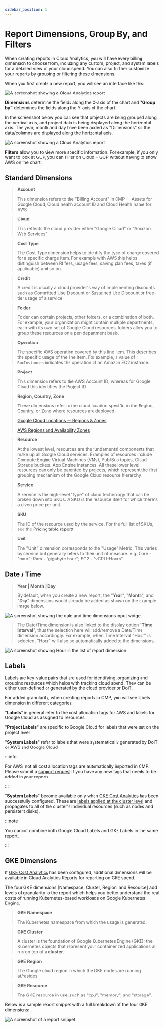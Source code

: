 ```yaml
---
sidebar_position: 1
---
```


# Report Dimensions, Group By, and Filters

When creating reports in Cloud Analytics, you will have every billing dimension to choose from, including any custom, project, and system labels for a detailed view of your cloud spend. You can also further customize your reports by grouping or filtering these dimensions.

When you first create a new report, you will see an interface like this:

![A screenshot showing a Cloud Analytics report](../../assets/png/cmp-new-report.png)

**Dimensions** determine the fields along the X-axis of the chart and **"Group by"** determines the fields along the Y-axis of the chart.

In the screenshot below you can see that projects are being grouped along the vertical axis, and project data is being displayed along the horizontal axis. The year, month and day have been added as "Dimensions" so the data/columns are displayed along the horizontal axis.

![A screenshot showing a Cloud Analytics report](../../assets/png/cmp-example-report-table.png)

**Filters** allow you to view more specific information. For example, if you only want to look at GCP, you can Filter on Cloud = GCP without having to show AWS on the chart.

## Standard Dimensions

> **Account**
>
> This dimension refers to the "Billing Account" in CMP &mdash; Assets for Google Cloud; Cloud health account ID and Cloud Health name for AWS

> **Cloud**
>
> This reflects the cloud provider either "Google Cloud" or "Amazon Web Services"

> **Cost Type**
>
> The Cost Type dimension helps to identify the type of charge covered for a specific charge item. For example with AWS this helps distinguish between RI fees, usage fees, saving plan fees, taxes (if applicable) and so on.

> **Credit**
>
> A credit is usually a cloud provider's way of implementing discounts such as Committed Use Discount or Sustained Use Discount or free-tier usage of a service

> **Folder**
>
> Folder can contain projects, other folders, or a combination of both. For example, your organization might contain multiple departments, each with its own set of Google Cloud resources. folders allow you to group these resources on a per-department basis.

> **Operation**
>
> The specific AWS operation covered by this line item. This describes the specific usage of the line item. For example, a value of `RunInstances` indicates the operation of an Amazon EC2 instance.

> **Project**
>
> This dimension refers to the AWS Account ID; whereas for Google Cloud this identifies the Project ID

> **Region, Country, Zone**
>
> These dimensions refer to the cloud location specific to the Region, Country, or Zone where resources are deployed.
>
> [Google Cloud Locations &mdash; Regions & Zones](https://cloud.google.com/about/locations/)
>
> [AWS Regions and Availability Zones](https://aws.amazon.com/about-aws/global-infrastructure/regions_az/)

> **Resource**
>
> At the lowest level, resources are the fundamental components that make up all Google Cloud services. Examples of resources include Compute Engine Virtual Machines (VMs), Pub/Sub topics, Cloud Storage buckets, App Engine instances. All these lower level resources can only be parented by projects, which represent the first grouping mechanism of the Google Cloud resource hierarchy.

> **Service**
>
> A service is the high-level "type" of cloud technology that can be broken down into SKUs. A SKU is the resource itself for which there's a given price per unit.

> **SKU**
>
> The ID of the resource used by the service. For the full list of SKUs, see the [Pricing table report](https://cloud.google.com/billing/docs/how-to/pricing-table)t

> **Unit**
>
> The "Unit" dimension corresponds to the "Usage" Metric. This varies by service but generally refers to their unit of measure. e.g. Core - "hour"; Ram - "gigabyte hour"; EC2 - "vCPU-Hours"

## Date / Time

> **Year | Month | Day**
>
> By default, when you create a new report, the "**Year**", "**Month**", and "**Day**" dimensions would already be added as shown on the example image below.

![A screenshot showing the date and time dimensions input widget](../../assets/png/cmp-date-time-dimensions-widget.png)

> The Date/Time dimension is also linked to the display option "**Time Interval**", thus the selection here will add/remove a Date/Time dimension accordingly. For example, when Time Interval "Hour" is selected, "Hour" will also be automatically added to the dimensions.

![A screenshot showing Hour in the list of report dimension](../../assets/png/cmp-hour-report-dimension.png)

## Labels

Labels are key-value pairs that are used for identifying, organizing and grouping resources which helps with tracking cloud spend. They can be either user-defined or generated by the cloud provider or DoiT.

For added granularity, when creating reports in CMP, you will see labels dimension in different categories:

"**Labels**" in general refer to the cost allocation tags for AWS and labels for Google Cloud as assigned to resources

"**Project Labels**" are specific to Google Cloud for labels that were set on the project level

"**System Labels**" refer to labels that were systematically generated by DoiT or AWS and Google Cloud

:::info

For AWS, not all cost allocation tags are automatically imported in CMP. Please submit a [support request](../../services/consulting-support/index.mdx) if you have any new tags that needs to be added in your reports.

:::

"**System Labels**" become available only when [GKE Cost Analytics](../gke-cost-analytics.mdx) has been successfully configured. These are [labels applied at the cluster level](https://cloud.google.com/kubernetes-engine/docs/how-to/creating-managing-labels#about_labeling_clusters) and propagates to all of the cluster's individual resources (such as nodes and persistent disks).

:::note

You cannot combine both Google Cloud Labels and GKE Labels in the same report.

:::

## GKE Dimensions

If [GKE Cost Analytics](https://help.doit-intl.com/cloud-analytics/gke-cost-analytics) has been configured, additional dimensions will be available in Cloud Analytics Reports for reporting on GKE spend.

The four GKE dimensions \[Namespace, Cluster, Region, and Resource] add levels of granularity to the report which helps you better understand the real costs of running Kubernetes-based workloads on Google Kubernetes Engine.

> **GKE Namespace**
>
> The Kubernetes namespace from which the usage is generated.

> **GKE Cluster**
>
> A cluster is the foundation of Google Kubernetes Engine (GKE): the Kubernetes objects that represent your containerized applications all run on top of a **cluster**.

> **GKE Region**
>
> The Google cloud region in which the GKE nodes are running at/resides

> **GKE Resource**
>
> The GKE resource in use, such as "cpu", "memory", and "storage".

Below is a sample report snippet with a full breakdown of the four GKE dimensions:

![A screenshot of a report snippet](../../assets/png/cmp-report-snippet.png)
